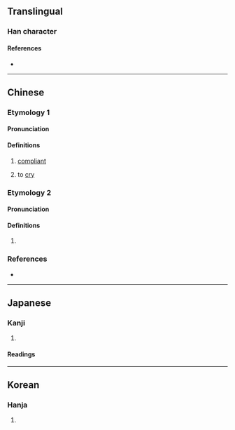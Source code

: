 {{character info}}
==Translingual==

===Han character===
{{Han char|rn=30|rad=口|as=08|sn=11|four=|canj=RHDR|ids=⿰口和}}

====References====
* {{Han ref|kx=0196.130|dkj=03833|dj=0417.220|hdz=10641.160|uh=555D|ud=21853}}

----

==Chinese==

===Etymology 1===
{{zh-forms}}

====Pronunciation====
{{zh-pron
|m=hé
|cat=a,v
}}

====Definitions====
{{zh-hanzi}}

# {{zh-historical-dict}} [[compliant]]
# {{zh-historical-dict}} {{lb|zh|of a child}} to [[cry]]

===Etymology 2===
{{zh-forms|alt=喎}}

====Pronunciation====
{{zh-pron
|c=wo4
|cat=part
}}

====Definitions====
{{zh-hanzi}}

# {{lb|zh|Cantonese}} {{n-g|Sentence-final [[particle]] expressing [[surprise]].}}
#: {{zh-x|畀 我 執 到{dou3-2} 張 十 蚊 紙 啝{wo4}。|Wow, I found a $10 bill.|C}}

===References===
* {{R:twedu|C01249}}

----

==Japanese==

===Kanji===
{{ja-kanji|grade=|rs=口08}}

# {{rfdef|ja|sort=口08}}

====Readings====
{{ja-readings
|on=か, わ
|kun=したが-う
}}

----

==Korean==

===Hanja===
{{ko-hanja|hangeul=와|rv=wa|mr=wa}}

# {{rfdef|ko|sort=口08}}